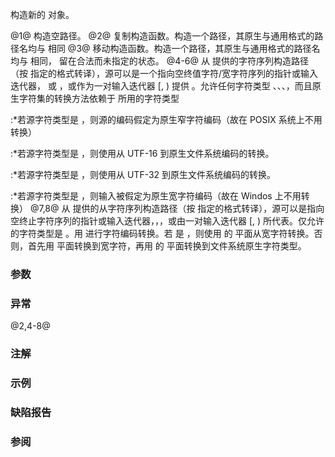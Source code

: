 {{cpp/filesystem/path/title|path}}
{{cpp/filesystem/path/navbar}}
{{dcl begin}}
{{dcl|since=c++17|num=1|
path() noexcept;
}}
{{dcl|since=c++17|num=2|
path( const path&amp; p );
}}
{{dcl|since=c++17|num=3|
path( path&amp;&amp; p ) noexcept;
}}
{{dcl|since=c++17|num=4|1=
path( string_type&amp;&amp; source, format fmt = auto_format );
}}
{{dcl|since=c++17|num=5|1=
template&lt; class Source &gt;
path( const Source&amp; source, format fmt = auto_format );
}}
{{dcl|since=c++17|num=6|1=
template&lt; class InputIt &gt;
path( InputIt first, InputIt last, format fmt = auto_format );
}}
{{dcl|since=c++17|num=7|1=
template&lt; class Source &gt;
path( const Source&amp; source, const std::locale&amp; loc, format fmt = auto_format );
}}
{{dcl|since=c++17|num=8|1=
template&lt; class InputIt &gt;
path( InputIt first, InputIt last, const std::locale&amp; loc, format fmt = auto_format );
}}
{{dcl end}}

构造新的 {{tt|path}} 对象。

@1@ 构造空路径。
@2@ 复制构造函数。构造一个路径，其原生与通用格式的路径名均与 {{c|p}} 相同
@3@ 移动构造函数。构造一个路径，其原生与通用格式的路径名均与 {{c|p}} 相同，{{c|p}} 留在合法而未指定的状态。
@4-6@ 从 {{c|source}} {{v|4,5}} 提供的字符序列构造路径（按 {{c|fmt}} 指定的格式转译），源可以是一个指向空终值字符/宽字符序列的指针或输入迭代器，{{lc|std::basic_string}} 或 {{lc|std::basic_string_view}}，或作为一对输入迭代器 [{{c|first}}, {{c|last}}) 提供 {{v|6}}。允许任何字符类型 {{c|char}}{{rev inl|since=c++20|、{{c|char8_t}}}}、{{c|char16_t}}、{{c|char32_t}}、{{c|wchar_t}}，而且原生字符集的转换方法依赖于 {{c|source}} 所用的字符类型
:*若源字符类型是 {{c|char}}，则源的编码假定为原生窄字符编码（故在 POSIX 系统上不用转换）
{{rrev|since=c++20|
:*若源字符类型是 {{c|char8_t}}，则使用从 UTF-8 到原生文件系统编码的转换。
}}
:*若源字符类型是 {{c|char16_t}}，则使用从 UTF-16 到原生文件系统编码的转换。
:*若源字符类型是 {{c|char32_t}}，则使用从 UTF-32 到原生文件系统编码的转换。
:*若源字符类型是 {{c|wchar_t}}，则输入被假定为原生宽字符编码（故在 Windos 上不用转换）
@7,8@ 从 {{c|source}} {{v|7}} 提供的从字符序列构造路径（按 {{c|fmt}} 指定的格式转译），源可以是指向空终止字符序列的指针或输入迭代器，{{lc|std::string}}，{{lc|std::basic_string_view}}，或由一对输入迭代器 [{{c|first}}, {{c|last}}) {{v|8}} 所代表。仅允许的字符类型是 {{c|char}}。用 {{c|loc}} 进行字符编码转换。若 {{c|value_type}} 是 {{c|wchar_t}}，则使用 {{c|loc}} 的 {{c|std::codecvt&lt;wchar_t, char, std::mbstate_t&gt;}} 平面从宽字符转换。否则，首先用 {{c|std::codecvt&lt;wchar_t, char, std::mbstate_t&gt;}} 平面转换到宽字符，再用 {{c|loc}} 的 {{c|std::codecvt&lt;wchar_t,value_type&gt;}} 平面转换到文件系统原生字符类型。

{{cpp/filesystem/path/param source constraints|5|7}}

===参数===
{{par begin}}
{{par | p | 要复制的路径}}
{{par | source | {{lc|std::basic_string}}，{{lc|std::basic_string_view}}，指向空终止字符串的指针，或拥有字符值类型并指向空终止字符序列的的输入迭代器（对于重载 {{v|7}} 字符类型必须是 {{c|char}}）}}
{{par | first, last | 一对指定字符序列的{{named req|InputIterator}}}}
{{par | fmt | {{ltt|cpp/filesystem/path/format|path::format}} 类型的枚举项，指定路径名格式如何转译}}
{{par | loc | 定义编码转换所用的本地环境}}
{{par hreq}}
{{par req named | InputIt | InputIterator}}
{{par req | {{tt|InputIt}} 的值类型必须是字符类型 {{c|char}}{{rev inl|since=c++20|、{{c|char8_t}}}}、{{c|wchar_t}}、{{c|char16_t}} 及 {{c|char32_t}} 之一，以使用重载 {{v|6}}。}}
{{par req |  {{tt|InputIt}} 的值类型必须是 {{c|char}}，以使用 {{v|8}}。}}
{{par end}}

===异常===
@2,4-8@ {{cpp/impldef exception item}}

===注解===
{{rrev multi|until1=c++20|rev1=
关于从 Unicode 字符串生成可移植路径名，见 {{rlpt|u8path}}。
|rev2=
源为 {{c|char8_t}} 的序列时，{{tt|path}} 构造函数支持从 UTF-8 字符串创建。
}}

===示例===
{{example
|code=
#include &lt;iostream&gt;
#include &lt;filesystem&gt;
namespace fs = std::filesystem;

int main()
{
    fs::path p1 = "/usr/lib/sendmail.cf"; // 可移植格式
    fs::path p2 = "C:\\users\\abcdef\\AppData\\Local\\Temp\\"; // 原生格式
    fs::path p3 = U"D:/猫.txt"; // UTF-32 string
    fs::path p4 = u8"~/狗.txt"; // UTF-8 string

    std::cout &lt;&lt; "p1 = " &lt;&lt; p1 &lt;&lt; '\n'
              &lt;&lt; "p2 = " &lt;&lt; p2 &lt;&lt; '\n'
              &lt;&lt; "p3 = " &lt;&lt; p3 &lt;&lt; '\n'
              &lt;&lt; "p4 = " &lt;&lt; p4 &lt;&lt; '\n';
}
|output=
p1 = "/usr/lib/sendmail.cf"
p2 = "C:\users\abcdef\AppData\Local\Temp\"
p3 = "D:/猫.txt"
p4 = "~/狗.txt"
}}

===缺陷报告===
{{dr list begin}}
{{dr list item | wg=lwg | dr=3244 | std=C++17 | before=缺失 {{tt|Source}} 不能为 {{tt|path}} 的制约 | after=已添加 }}
{{dr list end}}

===参阅===
{{dsc begin}}
{{dsc inc|cpp/filesystem/path/dsc u8path}}
{{dsc end}}

{{langlinks|en|es|ja|ru}}